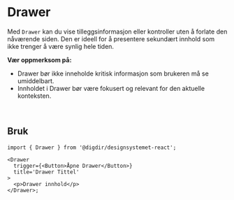 

<Meta of={DrawerStories} />

# Drawer

Med `Drawer` kan du vise tilleggsinformasjon eller kontroller uten å forlate den nåværende siden. Den er ideell for å presentere sekundært innhold som ikke trenger å være synlig hele tiden.

**Vær oppmerksom på:**

- Drawer bør ikke inneholde kritisk informasjon som brukeren må se umiddelbart.
- Innholdet i Drawer bør være fokusert og relevant for den aktuelle konteksten.

<br />

<Primary />
<Controls />

## Bruk

```tsx
import { Drawer } from '@digdir/designsystemet-react';

<Drawer
  trigger={<Button>Åpne Drawer</Button>}
  title='Drawer Tittel'
>
  <p>Drawer innhold</p>
</Drawer>;
```

